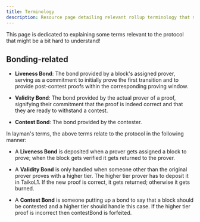 ```yaml
---
title: Terminology
description: Resource page detailing relevant rollup terminology that might need explaining.
---
```


This page is dedicated to explaining some terms relevant to the protocol that might be a bit hard to understand!

## Bonding-related

- **Liveness Bond**: The bond provided by a block's assigned prover, serving as a commitment to initially prove the first transition and to provide post-contest proofs within the corresponding proving window.

- **Validity Bond**: The bond provided by the actual prover of a proof, signifying their commitment that the proof is indeed correct and that they are ready to withstand a contest.

- **Contest Bond**: The bond provided by the contester.

In layman's terms, the above terms relate to the protocol in the following manner:

- A **Liveness Bond** is deposited when a prover gets assigned a block to prove; when the block gets verified it gets returned to the prover.

- A **Validity Bond** is only handled when someone other than the original prover proves with a higher tier. The higher tier prover has to deposit it in TaikoL1. If the new proof is correct, it gets returned; otherwise it gets burned.

- A **Contest Bond** is someone putting up a bond to say that a block should be contested and a higher tier should handle this case. If the higher tier proof is incorrect then contestBond is forfeited.
